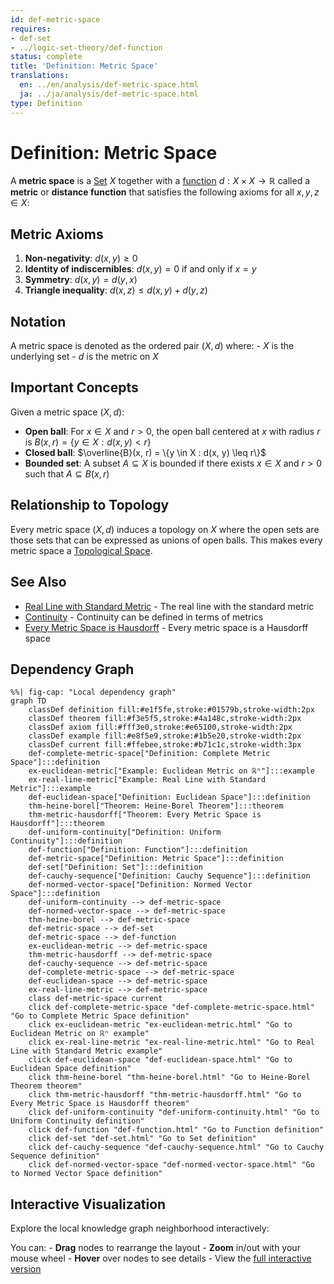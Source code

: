 ```yaml
---
id: def-metric-space
requires:
- def-set
- ../logic-set-theory/def-function
status: complete
title: 'Definition: Metric Space'
translations:
  en: ../en/analysis/def-metric-space.html
  ja: ../ja/analysis/def-metric-space.html
type: Definition
---
```


# Definition: Metric Space {#def-metric-space}

A **metric space** is a [Set](../logic-set-theory/def-set.qmd) $X$ together with a [function](../logic-set-theory/def-function.qmd) $d: X \times X \to \mathbb{R}$ called a **metric** or **distance function** that satisfies the following axioms for all $x, y, z \in X$:

## Metric Axioms

1. **Non-negativity**: $d(x, y) \geq 0$
2. **Identity of indiscernibles**: $d(x, y) = 0$ if and only if $x = y$
3. **Symmetry**: $d(x, y) = d(y, x)$
4. **Triangle inequality**: $d(x, z) \leq d(x, y) + d(y, z)$

## Notation

A metric space is denoted as the ordered pair $(X, d)$ where:
- $X$ is the underlying set
- $d$ is the metric on $X$

## Important Concepts

Given a metric space $(X, d)$:

- **Open ball**: For $x \in X$ and $r > 0$, the open ball centered at $x$ with radius $r$ is $B(x, r) = \{y \in X : d(x, y) < r\}$
- **Closed ball**: $\overline{B}(x, r) = \{y \in X : d(x, y) \leq r\}$
- **Bounded set**: A subset $A \subseteq X$ is bounded if there exists $x \in X$ and $r > 0$ such that $A \subseteq B(x, r)$

## Relationship to Topology

Every metric space $(X, d)$ induces a topology on $X$ where the open sets are those sets that can be expressed as unions of open balls. This makes every metric space a [Topological Space](../topology/def-topological-space.qmd).

## See Also

- [Real Line with Standard Metric](ex-real-line-metric.qmd) - The real line with the standard metric
- [Continuity](def-continuity.qmd) - Continuity can be defined in terms of metrics
- [Every Metric Space is Hausdorff](../topology/thm-metric-hausdorff.qmd) - Every metric space is a Hausdorff space

## Dependency Graph

```mermaid
%%| fig-cap: "Local dependency graph"
graph TD
    classDef definition fill:#e1f5fe,stroke:#01579b,stroke-width:2px
    classDef theorem fill:#f3e5f5,stroke:#4a148c,stroke-width:2px
    classDef axiom fill:#fff3e0,stroke:#e65100,stroke-width:2px
    classDef example fill:#e8f5e9,stroke:#1b5e20,stroke-width:2px
    classDef current fill:#ffebee,stroke:#b71c1c,stroke-width:3px
    def-complete-metric-space["Definition: Complete Metric Space"]:::definition
    ex-euclidean-metric["Example: Euclidean Metric on ℝⁿ"]:::example
    ex-real-line-metric["Example: Real Line with Standard Metric"]:::example
    def-euclidean-space["Definition: Euclidean Space"]:::definition
    thm-heine-borel["Theorem: Heine-Borel Theorem"]:::theorem
    thm-metric-hausdorff["Theorem: Every Metric Space is Hausdorff"]:::theorem
    def-uniform-continuity["Definition: Uniform Continuity"]:::definition
    def-function["Definition: Function"]:::definition
    def-metric-space["Definition: Metric Space"]:::definition
    def-set["Definition: Set"]:::definition
    def-cauchy-sequence["Definition: Cauchy Sequence"]:::definition
    def-normed-vector-space["Definition: Normed Vector Space"]:::definition
    def-uniform-continuity --> def-metric-space
    def-normed-vector-space --> def-metric-space
    thm-heine-borel --> def-metric-space
    def-metric-space --> def-set
    def-metric-space --> def-function
    ex-euclidean-metric --> def-metric-space
    thm-metric-hausdorff --> def-metric-space
    def-cauchy-sequence --> def-metric-space
    def-complete-metric-space --> def-metric-space
    def-euclidean-space --> def-metric-space
    ex-real-line-metric --> def-metric-space
    class def-metric-space current
    click def-complete-metric-space "def-complete-metric-space.html" "Go to Complete Metric Space definition"
    click ex-euclidean-metric "ex-euclidean-metric.html" "Go to Euclidean Metric on ℝⁿ example"
    click ex-real-line-metric "ex-real-line-metric.html" "Go to Real Line with Standard Metric example"
    click def-euclidean-space "def-euclidean-space.html" "Go to Euclidean Space definition"
    click thm-heine-borel "thm-heine-borel.html" "Go to Heine-Borel Theorem theorem"
    click thm-metric-hausdorff "thm-metric-hausdorff.html" "Go to Every Metric Space is Hausdorff theorem"
    click def-uniform-continuity "def-uniform-continuity.html" "Go to Uniform Continuity definition"
    click def-function "def-function.html" "Go to Function definition"
    click def-set "def-set.html" "Go to Set definition"
    click def-cauchy-sequence "def-cauchy-sequence.html" "Go to Cauchy Sequence definition"
    click def-normed-vector-space "def-normed-vector-space.html" "Go to Normed Vector Space definition"
```

## Interactive Visualization

Explore the local knowledge graph neighborhood interactively:

::: {.graph-viz data-id="def-metric-space" data-width="700" data-height="500"}
:::

You can:
- **Drag** nodes to rearrange the layout
- **Zoom** in/out with your mouse wheel
- **Hover** over nodes to see details
- View the [full interactive version](../../output/interactive/def-metric-space.html){target="_blank"}

